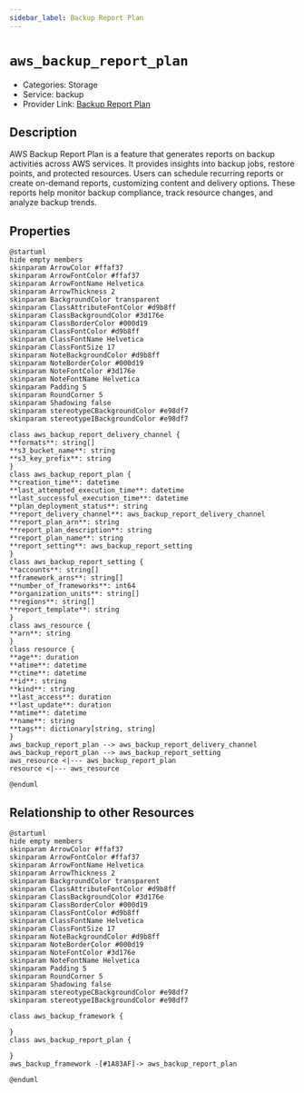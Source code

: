 ```yaml
---
sidebar_label: Backup Report Plan
---
```


# `aws_backup_report_plan`

- Categories: Storage
- Service: backup
- Provider Link: [Backup Report Plan](https://docs.aws.amazon.com/aws-backup/latest/devguide/report-plans.html)

## Description
AWS Backup Report Plan is a feature that generates reports on backup activities across AWS services. It provides insights into backup jobs, restore points, and protected resources. Users can schedule recurring reports or create on-demand reports, customizing content and delivery options. These reports help monitor backup compliance, track resource changes, and analyze backup trends.

## Properties
<ZoomPanPinch>

```kroki imgType="plantuml" imgAlt="Diagram of Backup Report Plan data model"
@startuml
hide empty members
skinparam ArrowColor #ffaf37
skinparam ArrowFontColor #ffaf37
skinparam ArrowFontName Helvetica
skinparam ArrowThickness 2
skinparam BackgroundColor transparent
skinparam ClassAttributeFontColor #d9b8ff
skinparam ClassBackgroundColor #3d176e
skinparam ClassBorderColor #000d19
skinparam ClassFontColor #d9b8ff
skinparam ClassFontName Helvetica
skinparam ClassFontSize 17
skinparam NoteBackgroundColor #d9b8ff
skinparam NoteBorderColor #000d19
skinparam NoteFontColor #3d176e
skinparam NoteFontName Helvetica
skinparam Padding 5
skinparam RoundCorner 5
skinparam Shadowing false
skinparam stereotypeCBackgroundColor #e98df7
skinparam stereotypeIBackgroundColor #e98df7

class aws_backup_report_delivery_channel {
**formats**: string[]
**s3_bucket_name**: string
**s3_key_prefix**: string
}
class aws_backup_report_plan {
**creation_time**: datetime
**last_attempted_execution_time**: datetime
**last_successful_execution_time**: datetime
**plan_deployment_status**: string
**report_delivery_channel**: aws_backup_report_delivery_channel
**report_plan_arn**: string
**report_plan_description**: string
**report_plan_name**: string
**report_setting**: aws_backup_report_setting
}
class aws_backup_report_setting {
**accounts**: string[]
**framework_arns**: string[]
**number_of_frameworks**: int64
**organization_units**: string[]
**regions**: string[]
**report_template**: string
}
class aws_resource {
**arn**: string
}
class resource {
**age**: duration
**atime**: datetime
**ctime**: datetime
**id**: string
**kind**: string
**last_access**: duration
**last_update**: duration
**mtime**: datetime
**name**: string
**tags**: dictionary[string, string]
}
aws_backup_report_plan --> aws_backup_report_delivery_channel
aws_backup_report_plan --> aws_backup_report_setting
aws_resource <|--- aws_backup_report_plan
resource <|--- aws_resource

@enduml
```

</ZoomPanPinch>


## Relationship to other Resources
<ZoomPanPinch>

```kroki imgType="plantuml" imgAlt="Diagram of Backup Report Plan resource relationships"
@startuml
hide empty members
skinparam ArrowColor #ffaf37
skinparam ArrowFontColor #ffaf37
skinparam ArrowFontName Helvetica
skinparam ArrowThickness 2
skinparam BackgroundColor transparent
skinparam ClassAttributeFontColor #d9b8ff
skinparam ClassBackgroundColor #3d176e
skinparam ClassBorderColor #000d19
skinparam ClassFontColor #d9b8ff
skinparam ClassFontName Helvetica
skinparam ClassFontSize 17
skinparam NoteBackgroundColor #d9b8ff
skinparam NoteBorderColor #000d19
skinparam NoteFontColor #3d176e
skinparam NoteFontName Helvetica
skinparam Padding 5
skinparam RoundCorner 5
skinparam Shadowing false
skinparam stereotypeCBackgroundColor #e98df7
skinparam stereotypeIBackgroundColor #e98df7

class aws_backup_framework {

}
class aws_backup_report_plan {

}
aws_backup_framework -[#1A83AF]-> aws_backup_report_plan

@enduml
```

</ZoomPanPinch>




